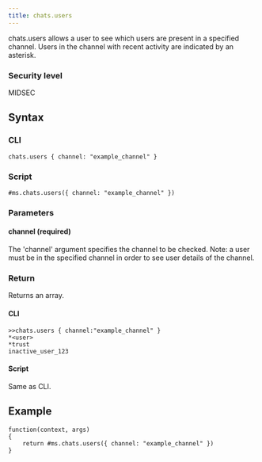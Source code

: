 ```yaml
---
title: chats.users
---
```


chats.users allows a user to see which users are present in a specified channel. Users in the channel with recent activity are indicated by an asterisk.

### Security level

MIDSEC

## Syntax

### CLI

```
chats.users { channel: "example_channel" }
```

### Script

```
#ms.chats.users({ channel: "example_channel" })
```

### Parameters

#### channel (required)

The 'channel' argument specifies the channel to be checked. Note: a user must be in the specified channel in order to see user details of the channel.

### Return

Returns an array.

#### CLI

```
>>chats.users { channel:"example_channel" }
*<user>
*trust
inactive_user_123
```

#### Script

Same as CLI.

## Example

```
function(context, args)
{
	return #ms.chats.users({ channel: "example_channel" })
}

```
